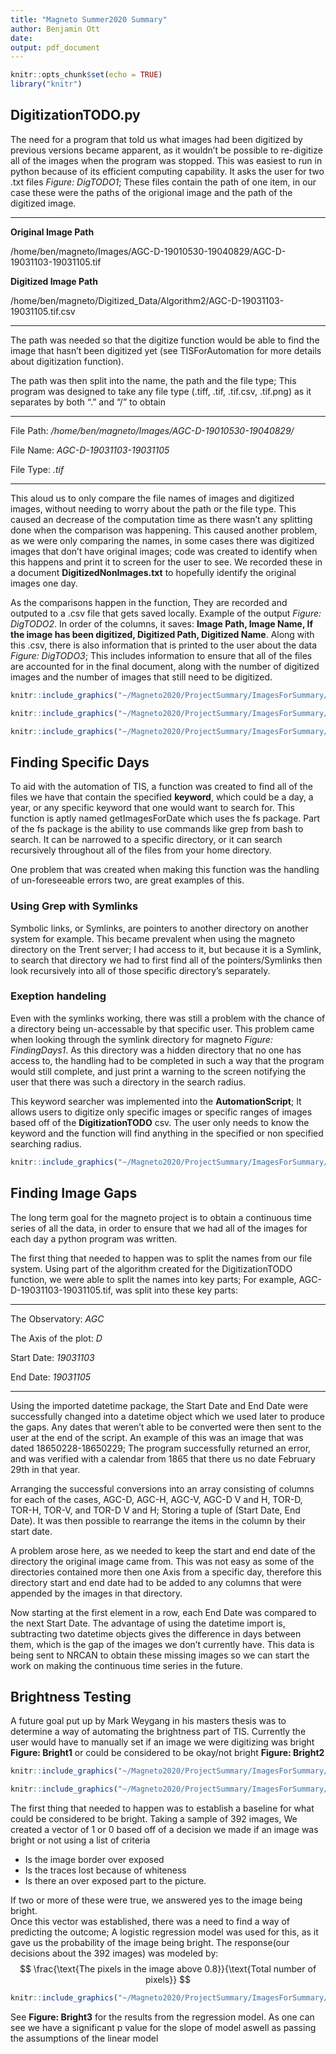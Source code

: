 ```yaml
---
title: "Magneto Summer2020 Summary"
author: Benjamin Ott
date: 
output: pdf_document
---
```



```r
knitr::opts_chunk$set(echo = TRUE)
library("knitr")
```

## DigitizationTODO.py 

The need for a program that told us what images had been digitized by previous versions became apparent, as it wouldn't be possible to re-digitize all of the images when the program was stopped.  This was easiest to run in python because of its efficient computing capability.  It asks the user for two .txt files *Figure: DigTODO1*; These files contain the path of one item, in our case these were the paths of the origional image and the path of the digitized image.



***

**Original Image Path**

/home/ben/magneto/Images/AGC-D-19010530-19040829/AGC-D-19031103-19031105.tif

**Digitized Image Path**

/home/ben/magneto/Digitized_Data/Algorithm2/AGC-D-19031103-19031105.tif.csv

***

The path was needed so that the digitize function would be able to find the image that hasn't been digitized yet (see TISForAutomation for more details about digitization function).  

  The path was then split into the name, the path and the file type;  This program was designed to take any file type (.tiff, .tif, .tif.csv, .tif.png) as it separates by both "." and "/" to obtain

***

File Path: */home/ben/magneto/Images/AGC-D-19010530-19040829/*

File Name: *AGC-D-19031103-19031105*

File Type: *.tif*

***

This aloud us to only compare the file names of images and digitized images, without needing to worry about the path or the file type.  This caused an decrease of the computation time as there wasn't any splitting done when the comparison was happening.  This caused another problem, as we were only comparing the names, in some cases there was digitized images that don't have original images;  code was created to identify when this happens and print it to screen for the user to see.  We recorded these in a document **DigitizedNonImages.txt** to hopefully identify the original images one day.



As the comparisons happen in the function, They are recorded and outputed to a .csv file that gets saved locally. Example of the output *Figure: DigTODO2*.  In order of the columns, it saves:  **Image Path, Image Name, If the image has been digitized, Digitized Path, Digitized Name**.  Along with this .csv, there is also information that is printed to the user about the data *Figure: DigTODO3*;  This includes information to ensure that all of the files are accounted for in the final document, along with the number of digitized images and the number of images that still need to be digitized.


```r
knitr::include_graphics("~/Magneto2020/ProjectSummary/ImagesForSummary/digTODOUserInput.png")
```

```r
knitr::include_graphics("~/Magneto2020/ProjectSummary/ImagesForSummary/DigOutputcsv.png")
```

```r
knitr::include_graphics("~/Magneto2020/ProjectSummary/ImagesForSummary/DigUsrOutput.png")
```




## Finding Specific Days

To aid with the automation of TIS, a function was created to find all of the files we have that contain the specified **keyword**, which could be a day, a year, or any specific keyword that one would want to search for.  This function is aptly named getImagesForDate which uses the fs package. Part of the fs package is the ability to use commands like grep from bash to search.  It can be narrowed to a specific directory, or it can search recursively throughout all of the files from your home directory.

One problem that was created when making this function was the handling of un-foreseeable errors two, are great examples of this.

### Using Grep with Symlinks

Symbolic links, or Symlinks, are pointers to another directory on another system for example.  This became prevalent when using the magneto directory on the Trent server; I had access to it, but because it is a Symlink, to search that directory we had to first find all of the pointers/Symlinks then look recursively into all of those specific directory's separately.

### Exeption handeling

Even with the symlinks working, there was still a problem with the chance of a directory being un-accessable by that specific user.  This problem came when looking through the symlink directory for magneto *Figure: FindingDays1*.  As this directory was a hidden directory that no one has access to, the handling had to be completed in such a way that the program would still complete, and just print a warning to the screen notifying the user that there was such a directory in the search radius.


This keyword searcher was implemented into the **AutomationScript**; It allows users to digitize only specific images or specific ranges of images based off of the **DigitizationTODO** csv.  The user only needs to know the keyword and the function will find anything in the specified or non specified searching radius.


```r
knitr::include_graphics("~/Magneto2020/ProjectSummary/ImagesForSummary/permissionDeniedErrorGetimages.png")
```

## Finding Image Gaps

The long term goal for the magneto project is to obtain a continuous time series of all the data, in order to ensure that we had all of the images for each day a python program was written. 

The first thing that needed to happen was to split the names from our file system.  Using part of the algorithm created for the DigitizationTODO function, we were able to split the names into key parts; For example, AGC-D-19031103-19031105.tif, was split into these key parts:

***

The Observatory: *AGC*

The Axis of the plot: *D*

Start Date: *19031103*

End Date: *19031105*

***

Using the imported datetime package, the Start Date and End Date were successfully changed into a datetime object which we used later to produce the gaps.  Any dates that weren't able to be converted were then sent to the user at the end of the script.  An example of this was an image that was dated 18650228-18650229; The program successfully returned an error, and was verified with a calendar from 1865 that there us no date February 29th in that year.

Arranging the successful conversions into an array consisting of columns for each of the cases,  AGC-D, AGC-H, AGC-V, AGC-D V and H, TOR-D, TOR-H, TOR-V, and TOR-D V and H; Storing a tuple of (Start Date, End Date).  It was then possible to rearrange the items in the column by their start date. 

A problem arose here, as we needed to keep the start and end date of the directory the original image came from.  This was not easy as some of the directories contained more then one Axis from a specific day, therefore this directory start and end date had to be added to any columns that were appended by the images in that directory. 

Now starting at the first element in a row, each End Date was compared to the next Start Date.  The advantage of using the datetime import is, subtracting two datetime objects gives the difference in days between them, which is the gap of the images we don't currently have.  This data is being sent to NRCAN to obtain these missing images so we can start the work on making the continuous time series in the future.


## Brightness Testing

A future goal put up by Mark Weygang in his masters thesis was to determine a way of automating the brightness part of TIS.  Currently the user would have to manually set if an image we were digitizing was bright **Figure: Bright1** or could be considered to be okay/not bright **Figure: Bright2**

```r
knitr::include_graphics("~/Magneto2020/ProjectSummary/ImagesForSummary/brightImage.png")
```

```r
knitr::include_graphics("~/Magneto2020/ProjectSummary/ImagesForSummary/goodContrast.png")
```

The first thing that needed to happen was to establish a baseline for what could be considered to be bright.  Taking a sample of 392 images, We created a vector of 1 or 0 based off of a decision we made if an image was bright or not using a list of criteria

* Is the image border over exposed
* Is the traces lost because of whiteness
* Is there an over exposed part to the picture.

If two or more of these were true, we answered yes to the image being bright.  
Once this vector was established, there was a need to find a way of predicting the outcome;  A logistic regression model was used for this, as it gave us the probability of the image being bright.  The response(our decisions about the 392 images) was modeled by: 
$$
 \frac{\text{The pixels in the image above 0.8}}{\text{Total number of pixels}}
$$
```r
knitr::include_graphics("~/Magneto2020/ProjectSummary/ImagesForSummary/LogisticRegression.png")
```
See **Figure: Bright3** for the results from the regression model. As one can see we have a significant p value for the slope of model aswell as passing the assumptions of the linear model

